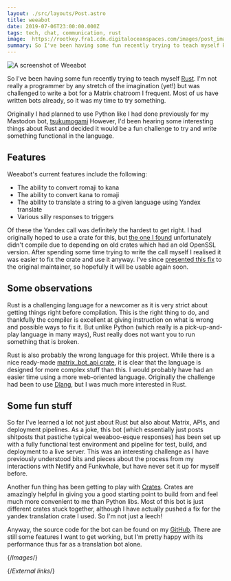 ```yaml
---
layout: ./src/layouts/Post.astro
title: weeabot
date: 2019-07-06T23:00:00.000Z
tags: tech, chat, communication, rust
image:  https://rootkey.fra1.cdn.digitaloceanspaces.com/images/post_images/weeabot.webp
summary: So I've been having some fun recently trying to teach myself Rust I'm not really a programmer by any stretch of the imagination (yet!) but was challenged to write a bot for a Matrix chatroom I frequent. Most of us have written bots already, so it was my time to try something.
---
```


![A screenshot of Weeabot][weeabot]

So I've been having some fun recently trying to teach myself [Rust][rust]. I'm not really a programmer by any stretch of the imagination (yet!) but was challenged to write a bot for a Matrix chatroom I frequent. Most of us have written bots already, so it was my time to try something.

Originally I had planned to use Python like I had done previously for my Mastodon bot, [tsukumogami][tsukumogami] However, I'd been hearing some interesting things about Rust and decided it would be a fun challenge to try and write something functional in the language.

## Features

Weeabot's current features include the following:

- The ability to convert romaji to kana
- The ability to convert kana to romaji
- The ability to translate a string to a given
  language using Yandex translate
- Various silly responses to triggers

Of these the Yandex call was definitely the hardest to get right. I had originally hoped to use a crate for this, but [the one I found][ytr] unfortunately didn't compile due to depending on old crates which had an old OpenSSL version. After spending some time trying to write the call myself I realised it was easier to fix the crate and use it anyway. I've since [presented this fix][ytr-pull] to the original maintainer, so hopefully it will be usable again soon.

## Some observations

Rust is a challenging language for a newcomer as it is very strict about getting things right before compilation. This is the right thing to do, and thankfully the compiler is excellent at giving instruction on what is wrong and possible ways to fix it. But unlike Python (which really is a pick-up-and-play language in many ways), Rust really does not want you to run something that is broken.

Rust is also probably the wrong language for this project. While there is a nice ready-made [matrix_bot_api crate][matrix-bot-api], it is clear that the language is designed for more complex stuff than this. I would probably have had an easier time using a more web-oriented language. Originally the challenge had been to use [Dlang][dlang], but I was much more interested in Rust.

## Some fun stuff

So far I've learned a lot not just about Rust but also about Matrix, APIs, and deployment pipelines. As a joke, this bot (which essentially just posts shitposts that pastiche typical weeaboo-esque responses) has been set up with a fully functional test environment and pipeline for test, build, and deployment to a live server. This was an interesting challenge as I have previously understood bits and pieces about the process from my interactions with Netlify and Funkwhale, but have never set it up for myself before.

Another fun thing has been getting to play with [Crates][crates]. Crates are amazingly helpful in giving you a good starting point to build from and feel much more convenient to me than Python libs. Most of this bot is just different crates stuck together, although I have actually pushed a fix for the yandex translation crate I used. So I'm not just a leech!

Anyway, the source code for the bot can be found on my [GitHub][weeabot-source]. There are still some features I want to get working, but I'm pretty happy with its performance thus far as a translation bot alone.

{/*Images*/}

[weeabot]: https://rootkey.fra1.cdn.digitaloceanspaces.com/images/post_images/weeabot.webp

{/*External links*/}

[crates]: https://crates.io
[dlang]: https://dlang.org
[matrix-bot-api]: https://docs.rs/matrix_bot_api/0.4.0/matrix_bot_api/
[rust]: https://rust-lang.org
[tsukumogami]: https://github.com/Sporiff/tsukumogami
[weeabot-source]: https://github.com/Sporiff/weeabot
[ytr]: https://crates.io/crates/ytr
[ytr-pull]: https://github.com/ilunev/ytr/pull/1
